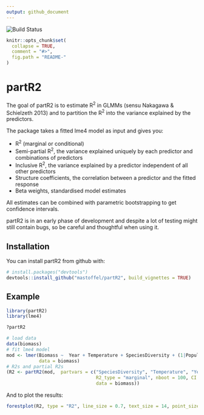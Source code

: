 ```yaml
---
output: github_document
---
```


![Build Status](https://travis-ci.org/mastoffel/partR2.svg?branch=master)
<!-- README.md is generated from README.Rmd. Please edit that file -->

```r
knitr::opts_chunk$set(
  collapse = TRUE,
  comment = "#>",
  fig.path = "README-"
)
```

# partR2

The goal of partR2 is to estimate R^2^ in GLMMs (sensu Nakagawa & Schielzeth 2013) and to partition the R^2^ into the variance explained by the predictors.

The package takes a fitted lme4 model as input and gives you:

* R^2^ (marginal or conditional)
* Semi-partial R^2^, the variance explained uniquely by each predictor and combinations of predictors
* Inclusive R^2^, the variance explained by a predictor independent of all
other predictors
* Structure coefficients, the correlation between a predictor and the fitted response
* Beta weights, standardised model estimates

All estimates can be combined with parametric bootstrapping to get confidence intervals.

partR2 is in an early phase of development and despite a lot of testing might still contain bugs, so 
be careful and thoughtful when using it. 

## Installation

You can install partR2 from github with:

```r
# install.packages("devtools")
devtools::install_github("mastoffel/partR2", build_vignettes = TRUE)
```

## Example

```r
library(partR2)
library(lme4)

?partR2

# load data
data(biomass)
# fit lme4 model
mod <- lmer(Biomass ~  Year + Temperature + SpeciesDiversity + (1|Population),
            data = biomass)
# R2s and partial R2s
(R2 <- partR2(mod,  partvars = c("SpeciesDiversity", "Temperature", "Year"),
                                 R2_type = "marginal", nboot = 100, CI = 0.95,
                                 data = biomass))
```

And to plot the results:
```r
forestplot(R2, type = "R2", line_size = 0.7, text_size = 14, point_size = 3)
```
